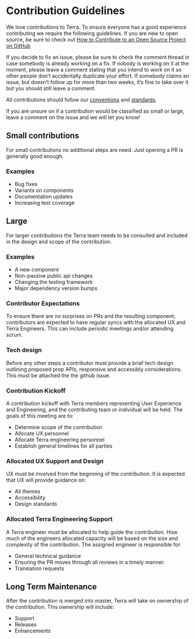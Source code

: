 # Contribution Guidelines

We love contributions to Terra. To ensure everyone has a good experience contributing we require the following guidelines. If you are new to open source, be sure to check out [How to Contribute to an Open Source Project on GitHub](https://egghead.io/courses/how-to-contribute-to-an-open-source-project-on-github)

If you decide to fix an issue, please be sure to check the comment thread in case somebody is already working on a fix. If nobody is working on it at the moment, please leave a comment stating that you intend to work on it so other people don’t accidentally duplicate your effort.
If somebody claims an issue, but doesn’t follow up for more than two weeks, it’s fine to take over it but you should still leave a comment.

All contributions should follow our [conventions](/contributing/terra-ui/conventions) and [standards](/contributing/terra-ui/component-standards).

If you are unsure on if a contribution would be classified as small or large, leave a comment on the issue and we will let you know!

## Small contributions

For small contributions no additional steps are need. Just opening a PR is generally good enough.

### Examples
- Bug fixes
- Variants on components
- Documentation updates
- Increasing test coverage

## Large

For larger contributions the Terra team needs to be consulted and included in the design and scope of the contribution.

### Examples
- A new component
- Non-passive public api changes
- Changing the testing framework
- Major dependency version bumps

### Contributor Expectations

To ensure there are no surprises on PRs and the resulting component, contributors are expected to have regular syncs with the allocated UX and Terra Engineers. This can include periodic meetings and/or attending scrum.

### Tech design

Before any other steps a contributor must provide a brief tech design outlining proposed prop APIs, responsive and accessibly considerations. This must be attached the the github issue.

### Contribution Kickoff

A contribution kickoff with Terra members representing User Experience and Engineering, and the contributing team or individual will be held. The goals of this meeting are to:

- Determine scope of the contribution
- Allocate UX personnel
- Allocate Terra engineering personnel
- Establish general timelines for all parties

### Allocated UX Support and Design

UX must be involved from the beginning of the contribution. It is expected that UX will provide guidance on:

- All themes
- Accessibility
- Design standards

### Allocated Terra Engineering Support

A Terra engineer must be allocated to help guide the contribution. How much of the engineers allocated capacity will be based on the size and complexity of the contribution. The assigned engineer is responsible for:

- General technical guidance
- Ensuring the PR moves through all reviews in a timely manner.
- Translation requests

## Long Term Maintenance

After the contribution is merged into master, Terra will take on ownership of the contribution.  This ownership will include:

- Support
- Releases
- Enhancements
